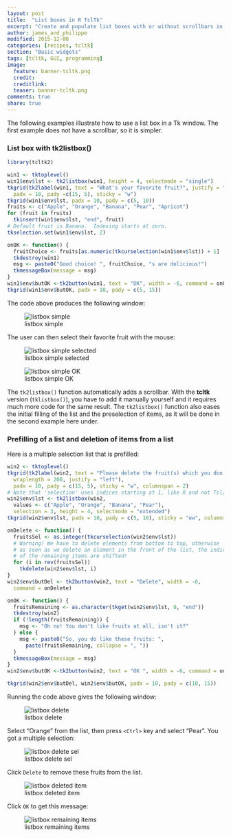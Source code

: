 ```yaml
---
layout: post
title:  "List boxes in R TclTk"
excerpt: "Create and populate list boxes with or without scrollbars in Tk."
author: james_and_philippe
modified: 2015-12-00
categories: [recipes, tcltk]
section: "Basic widgets"
tags: [tcltk, GUI, programming]
image:
  feature: banner-tcltk.png
  credit: 
  creditlink: 
  teaser: banner-tcltk.png
comments: true
share: true
---
```


The following examples illustrate how to use a list box in a Tk window. The first example does not have a scrollbar, so it is simpler.

### List box with tk2listbox()

```r
library(tcltk2)

win1 <- tktoplevel()
win1$env$lst <- tk2listbox(win1, height = 4, selectmode = "single")
tkgrid(tk2label(win1, text = "What's your favorite fruit?", justify = "left"),
  padx = 10, pady =c(15, 5), sticky = "w")
tkgrid(win1$env$lst, padx = 10, pady = c(5, 10))
fruits <- c("Apple", "Orange", "Banana", "Pear", "Apricot")
for (fruit in fruits)
  tkinsert(win1$env$lst, "end", fruit)
# Default fruit is Banana.  Indexing starts at zero.
tkselection.set(win1$env$lst, 2)

onOK <- function() {
  fruitChoice <- fruits[as.numeric(tkcurselection(win1$env$lst)) + 1]
  tkdestroy(win1)
  msg <- paste0("Good choice! ", fruitChoice, "s are delicious!")
  tkmessageBox(message = msg)
}
win1$env$butOK <-tk2button(win1, text = "OK", width = -6, command = onOK)
tkgrid(win1$env$butOK, padx = 10, pady = c(5, 15))
```

The code above produces the following window:

![listbox simple]({{ site.images }}/recipes-tcltk/listbox.png)

The user can then select their favorite fruit with the mouse:

![listbox simple selected]({{ site.images }}/recipes-tcltk/listbox2.png)

![listbox simple OK]({{ site.images }}/recipes-tcltk/listbox3.png)

The `tk2listbox()` function automatically adds a scrollbar. With the **tcltk** version (`tklistbox()`), you have to add it manually yourself and it requires much more code for the same result. The `tk2listbox()` function also eases the initial filling of the list and the preselection of items, as it will be done in the second example here under.


### Prefilling of a list and deletion of items from a list

Here is a multiple selection list that is prefilled:

```r
win2 <- tktoplevel()
tkgrid(tk2label(win2, text = "Please delete the fruit(s) which you don't like.",
  wraplength = 200, justify = "left"),
  padx = 10, pady = c(15, 5), sticky = "w", columnspan = 2)
# Note that 'selection' uses indices starting at 1, like R and not Tcl/Tk!
win2$env$lst <- tk2listbox(win2,
  values <- c("Apple", "Orange", "Banana", "Pear"),
  selection = 3, height = 4, selectmode = "extended")
tkgrid(win2$env$lst, padx = 10, pady = c(5, 10), sticky = "ew", columnspan = 2)

onDelete <- function() {
  fruitsSel <- as.integer(tkcurselection(win2$env$lst))
  # Warning! We have to delete elements from bottom to top, otherwise
  # as soon as we delete an element in the front of the list, the indices
  # of the remaining items are shifted!
  for (i in rev(fruitsSel))
    tkdelete(win2$env$lst, i)
}
win2$env$butDel <- tk2button(win2, text = "Delete", width = -6,
  command = onDelete)

onOK <- function() {
  fruitsRemaining <- as.character(tkget(win2$env$lst, 0, "end"))
  tkdestroy(win2)
  if (!length(fruitsRemaining)) {
    msg <- "Oh no! You don't like fruits at all, isn't it?"
  } else {
    msg <- paste0("So, you do like these fruits: ",
      paste(fruitsRemaining, collapse = ", "))
  }
  tkmessageBox(message = msg)  
}
win2$env$butOK <-tk2button(win2, text = "OK ", width = -6, command = onOK)

tkgrid(win2$env$butDel, win2$env$butOK, padx = 10, pady = c(10, 15))
```

Running the code above gives the following window:

![listbox delete]({{ site.images }}/recipes-tcltk/listbox4.png)

Select "Orange" from the list, then press `<Ctrl>` key and select "Pear". You got a multiple selection:

![listbox delete sel]({{ site.images }}/recipes-tcltk/listbox5.png)

Click `Delete` to remove these fruits from the list.

![listbox deleted item]({{ site.images }}/recipes-tcltk/listbox6.png)

Click `OK` to get this message:

![listbox remaining items]({{ site.images }}/recipes-tcltk/listbox7.png)

